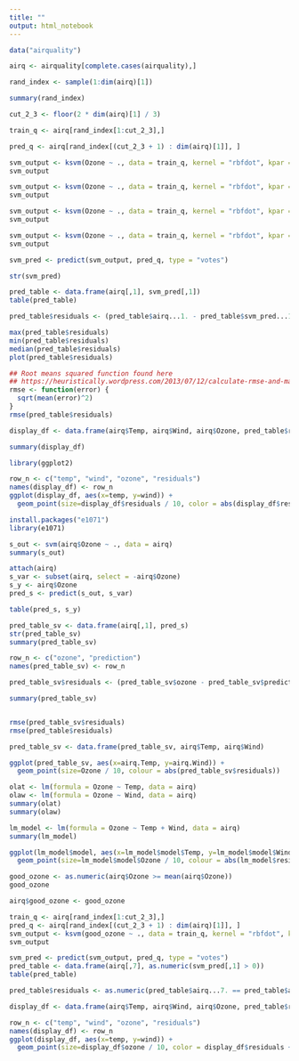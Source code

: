 ```yaml
---
title: ""
output: html_notebook
---
```

```r
data("airquality")
```

```r
airq <- airquality[complete.cases(airquality),]
```

```r
rand_index <- sample(1:dim(airq)[1])
```
```r
summary(rand_index)
```

```r
cut_2_3 <- floor(2 * dim(airq)[1] / 3)
```

```r
train_q <- airq[rand_index[1:cut_2_3],]
```

```r
pred_q <- airq[rand_index[(cut_2_3 + 1) : dim(airq)[1]], ]
```

```r
svm_output <- ksvm(Ozone ~ ., data = train_q, kernel = "rbfdot", kpar = "automatic", C = 5, cross = 3, prob.model = TRUE)
svm_output
```

```r
svm_output <- ksvm(Ozone ~ ., data = train_q, kernel = "rbfdot", kpar = "automatic", C = 50, cross = 3, prob.model = TRUE)
svm_output
```

```r
svm_output <- ksvm(Ozone ~ ., data = train_q, kernel = "rbfdot", kpar = "automatic", C = 3, cross = 3, prob.model = TRUE)
svm_output
```

```r
svm_output <- ksvm(Ozone ~ ., data = train_q, kernel = "rbfdot", kpar = "automatic", C = 500000, cross = 3, prob.model = TRUE)
svm_output
```

```r
svm_pred <- predict(svm_output, pred_q, type = "votes")
```

```r
str(svm_pred)
```

```r
pred_table <- data.frame(airq[,1], svm_pred[,1])
table(pred_table)
```

```r
pred_table$residuals <- (pred_table$airq...1. - pred_table$svm_pred...1.)
```

```r
max(pred_table$residuals)
min(pred_table$residuals)
median(pred_table$residuals)
plot(pred_table$residuals)
```

```r
## Root means squared function found here
## https://heuristically.wordpress.com/2013/07/12/calculate-rmse-and-mae-in-r-and-sas/
rmse <- function(error) {
  sqrt(mean(error)^2)
}
rmse(pred_table$residuals)
```

```r
display_df <- data.frame(airq$Temp, airq$Wind, airq$Ozone, pred_table$residuals)
```

```r
summary(display_df)
```

```r
library(ggplot2)

```

```r
row_n <- c("temp", "wind", "ozone", "residuals")
names(display_df) <- row_n
ggplot(display_df, aes(x=temp, y=wind)) +
  geom_point(size=display_df$residuals / 10, color = abs(display_df$residuals))
```

```r
install.packages("e1071")
library(e1071)
```

```r
s_out <- svm(airq$Ozone ~ ., data = airq)
summary(s_out)
```

```r
attach(airq)
s_var <- subset(airq, select = -airq$Ozone)
s_y <- airq$Ozone
pred_s <- predict(s_out, s_var)
```

```r
table(pred_s, s_y)
```

```r
pred_table_sv <- data.frame(airq[,1], pred_s)
str(pred_table_sv)
summary(pred_table_sv)
```

```r
row_n <- c("ozone", "prediction")
names(pred_table_sv) <- row_n
```

```r
pred_table_sv$residuals <- (pred_table_sv$ozone - pred_table_sv$prediction)
```

```r
summary(pred_table_sv)
```

```r

```

```r
rmse(pred_table_sv$residuals)
rmse(pred_table$residuals)
```

```r
pred_table_sv <- data.frame(pred_table_sv, airq$Temp, airq$Wind)
```

```r

ggplot(pred_table_sv, aes(x=airq.Temp, y=airq.Wind)) +
  geom_point(size=Ozone / 10, colour = abs(pred_table_sv$residuals))
```

```r
olat <- lm(formula = Ozone ~ Temp, data = airq)
olaw <- lm(formula = Ozone ~ Wind, data = airq)
summary(olat)
summary(olaw)
```

```r
lm_model <- lm(formula = Ozone ~ Temp + Wind, data = airq)
summary(lm_model)
```

```r
ggplot(lm_model$model, aes(x=lm_model$model$Temp, y=lm_model$model$Wind)) +
  geom_point(size=lm_model$model$Ozone / 10, colour = abs(lm_model$residuals))
```

```r
good_ozone <- as.numeric(airq$Ozone >= mean(airq$Ozone))
good_ozone
```

```r
airq$good_ozone <- good_ozone
```

```r
train_q <- airq[rand_index[1:cut_2_3],]
pred_q <- airq[rand_index[(cut_2_3 + 1) : dim(airq)[1]], ]
svm_output <- ksvm(good_ozone ~ ., data = train_q, kernel = "rbfdot", kpar = "automatic", C = 5, cross = 3, prob.model = TRUE)
svm_output
```

```r
svm_pred <- predict(svm_output, pred_q, type = "votes")
pred_table <- data.frame(airq[,7], as.numeric(svm_pred[,1] > 0))
table(pred_table)
```

```r
pred_table$residuals <- as.numeric(pred_table$airq...7. == pred_table$as.numeric.svm_pred...1....0.)
```

```r
display_df <- data.frame(airq$Temp, airq$Wind, airq$Ozone, pred_table$residuals)
```

```r
row_n <- c("temp", "wind", "ozone", "residuals")
names(display_df) <- row_n
ggplot(display_df, aes(x=temp, y=wind)) +
  geom_point(size=display_df$ozone / 10, color = display_df$residuals + 1)
```

